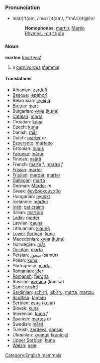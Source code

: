 ===Pronunciation===
*mä(r)'t(ə)n, /ˈmɑː(r)t(ə)n/, /"mA:(r)t(@)n/
*:'''Homophones''': [[martin]], [[Martin]]
*:[[Rhymes:English:-ɑː(r)t(ə)n|Rhymes: -ɑː(r)t(ə)n]]

=== Noun ===
'''marten''' ([[martens]])

# a [[carnivorous]] [[mammal]].

==== Translations ====
*Albanian: [[zardafi]]
*[[Basque]]: [[lepahori]]
*Belarusian: [[куніца]]
*[[Breton]]: [[mart]]
*Bulgarian: [[куна]] ([[kuna]])
*[[Catalan]]: [[marta]]
*Croatian: [[kuna]]
*Czech: [[kuna]]
*Danish: [[mår]]
*Dutch: [[marter]] ''m''
*[[Esperanto]]: [[marteso]]
*Estonian: [[nugis]]
*[[Faroese]]: [[márur]]
*Finnish: [[näätä]]
*French: [[marte]] ''f'', [[martre]] ''f''
*[[Frisian]]: [[marter]]
*[[Friulian]]: [[mardar]], [[martar]]
*[[Gallegan]]: [[marta]]
*German: [[Marder]] ''m''
*Greek: [[δενδροκούναβο]]
*Hungarian: [[nyuszt]]
*Icelandic: [[mörður]]
*[[Irish]]: [[cat crainn]]
*Italian: [[martora]]
*[[Ladin]]: [[meder]]<!--*[[Latin]]: [[Martes (martes]], [[foina)]] - too broken to use -->
*Latvian: [[cauna]]
*Lithuanian: [[kiaunė]]
*[[Lower Sorbian]]: [[kuna]]
*Macedonian: [[куна]] ([[kuna]])
*Norwegian: [[mår]]
*[[Occitan]]: [[marta]]
*Persian: [[سمور]] (samur)
*Polish: [[kuna]]
*Portuguese: [[marta]]
*Romanian: [[jder]]
*[[Romansh]]: [[fiergna]]
*Russian: [[куница]] (kunica)
*[[Sami]]: [[neahti]]
*[[Sardinian]]: [[schirri]], [[isbirru]], [[marta]], [[martzu]]
*[[Scottish]]: [[taghan]]
*Serbian: [[куна]] ([[kuna]])
*Slovak: [[kuna]]
*Slovenian: [[kuna]] ''f''
*Spanish: [[martes]] ''m''
*Swedish: [[mård]]
*Turkish: [[zerdeva]], [[sansar]]
*Ukrainian: [[куниця]] ([[kunicja]])
*[[Upper Sorbian]]: [[kuna]]
*[[Welsh]]: [[bele]]

[[Category:English mammals]]